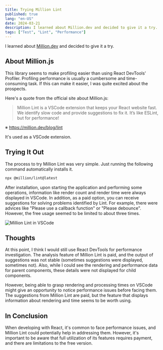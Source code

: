 ```yaml
---
title: Trying Million Lint
published: true
lang: "en-US"
date: 2024-03-21
description: I learned about Million.dev and decided to give it a try. About Million.js This library seems to make profiling easier than using React DevTools' Profiler. Profiling performance is usually a cumbersome and time-consuming task. If this can make it easier, I was quite excited about the prospects.
tags: ["Test", "Lint", "Performance"]
---
```



I learned about [Million.dev](https://million.dev/) and decided to give it a try.

## About Million.js

This library seems to make profiling easier than using React DevTools' Profiler.
Profiling performance is usually a cumbersome and time-consuming task. If this can make it easier, I was quite excited about the prospects.

Here's a quote from the official site about Million.js:

> Million Lint is a VSCode extension that keeps your React website fast. 
We identify slow code and provide suggestions to fix it. It’s like ESLint, but for performance!

※ https://million.dev/blog/lint

It's used as a VSCode extension.

## Trying It Out

The process to try Million Lint was very simple. Just running the following command automatically installs it.

```bash
npx @million/lint@latest
```

After installation, upon starting the application and performing some operations, information like render count and render time were always displayed in VSCode. In addition, as a paid option, you can receive suggestions for solving problems identified by Lint. For example, there were advices like "Please use a callback function" or "Please debounce". However, the free usage seemed to be limited to about three times.

<Image src="http://res.cloudinary.com/silverbirder/image/upload/v1711022284/jtukcrtmxeo4fxgl9pd8.png" width={1024} height={976} layout="constrained" alt="Million Lint in VSCode" />

## Thoughts

At this point, I think I would still use React DevTools for performance investigation. The analysis feature of Million Lint is paid, and the output of suggestions was not stable (sometimes suggestions were displayed, sometimes not). Also, while I could see the rendering and performance data for parent components, these details were not displayed for child components.

However, being able to grasp rendering and processing times on VSCode might give an opportunity to notice performance issues before facing them. The suggestions from Million Lint are paid, but the feature that displays information about rendering and time seems to be worth using.

## In Conclusion

When developing with React, it's common to face performance issues, and Million Lint could potentially help in addressing them. However, it's important to be aware that full utilization of its features requires payment, and there are limitations to the free version.